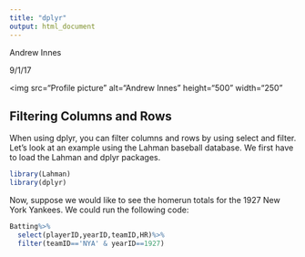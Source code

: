 ```yaml
---
title: "dplyr"
output: html_document
---
```


Andrew Innes

9/1/17

<img src="Profile picture" alt="Andrew Innes" height="500" width="250"

## Filtering Columns and Rows

When using dplyr, you can filter columns and rows by using select and filter.  Let's look at an example using the Lahman baseball database.  We first have to load the Lahman and dplyr packages.

```r
library(Lahman)
library(dplyr)
```

Now, suppose we would like to see the homerun totals for the 1927 New York Yankees.  We could run the following code:

```r
Batting%>%
  select(playerID,yearID,teamID,HR)%>%
  filter(teamID=='NYA' & yearID==1927)
```

